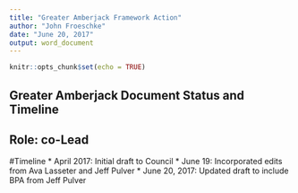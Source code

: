 ```yaml
---
title: "Greater Amberjack Framework Action"
author: "John Froeschke"
date: "June 20, 2017"
output: word_document
---
```


```r
knitr::opts_chunk$set(echo = TRUE)
```

## Greater Amberjack Document Status and Timeline

## Role: co-Lead

#Timeline
* April 2017: Initial draft to Council
* June 19: Incorporated edits from Ava Lasseter and Jeff Pulver
* June 20, 2017: Updated draft to include BPA from Jeff Pulver